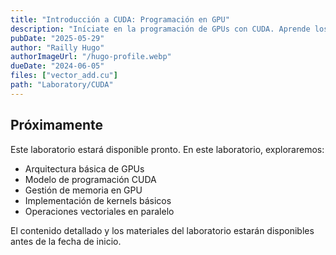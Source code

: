 ```yaml
---
title: "Introducción a CUDA: Programación en GPU"
description: "Iníciate en la programación de GPUs con CUDA. Aprende los conceptos fundamentales de la arquitectura GPU y desarrolla aplicaciones paralelas básicas."
pubDate: "2025-05-29"
author: "Railly Hugo"
authorImageUrl: "/hugo-profile.webp"
dueDate: "2024-06-05"
files: ["vector_add.cu"]
path: "Laboratory/CUDA"
---
```



## Próximamente

Este laboratorio estará disponible pronto. En este laboratorio, exploraremos:

- Arquitectura básica de GPUs
- Modelo de programación CUDA
- Gestión de memoria en GPU
- Implementación de kernels básicos
- Operaciones vectoriales en paralelo

<Alert type="info">
  El contenido detallado y los materiales del laboratorio estarán disponibles antes de la fecha de inicio.
</Alert> 